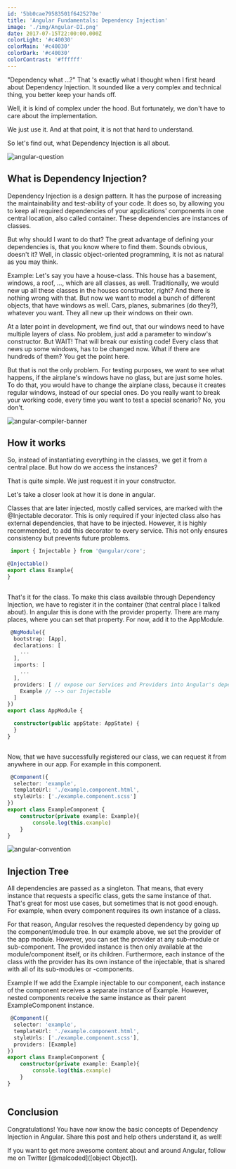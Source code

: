 ```yaml
---
id: '5bb0cae79583501f6425270e'
title: 'Angular Fundamentals: Dependency Injection'
image: './img/Angular-DI.png'
date: 2017-07-15T22:00:00.000Z
colorLight: '#c40030'
colorMain: '#c40030'
colorDark: '#c40030'
colorContrast: '#ffffff'
---
```

"Dependency what ...?"  That 's exactly what I thought when I first heard about Dependency Injection. It sounded like a very complex and technical thing, you better keep your hands off. 

Well, it is kind of complex under the hood. But fortunately, we don't have to care about the implementation. 

We just use it. And at that point, it is not that hard to understand. 

So let's find out, what Dependency Injection is all about.


![angular-question](./img/angular-question.png)
## What is Dependency Injection? 

Dependency Injection is a design pattern. It has the purpose of increasing the maintainability and test-ability of your code. It does so, by allowing you to keep all required dependencies of your applications' components in one central location, also called container. These dependencies are instances of classes. 

But why should I want to do that?
The great advantage of defining your dependencies is, that you know where to find them. Sounds obvious, doesn't it? Well, in classic object-oriented programming, it is not as natural as you may think. 

Example:
Let's say you have a house-class. This house has a basement, windows, a roof, ..., which are all classes, as well. Traditionally, we would new up all these classes in the houses constructor, right? And there is nothing wrong with that. But now we want to model a bunch of different objects, that have windows as well. Cars, planes, submarines (do they?), whatever you want. They all new up their windows on their own. 

At a later point in development, we find out, that our windows need to have multiple layers of class. No problem, just add a parameter to window's constructor. But WAIT! That will break our existing code! Every class that news up some windows, has to be changed now. What if there are hundreds of them? You get the point here.

But that is not the only problem. For testing purposes, we want to see what happens, if the airplane's windows have no glass, but are just some holes. To do that, you would have to change the airplane class, because it creates regular windows, instead of our special ones. Do you really want to break your working code, every time you want to test a special scenario? No, you don't.

![angular-compiler-banner](./img/angular-compiler-banner.png)
## How it works 

So, instead of instantiating everything in the classes, we get it from a central place. But how do we access the instances?

That is quite simple. We just request it in your constructor. 

Let's take a closer look at how it is done in angular.

Classes that are later injected, mostly called services, are marked with the @Injectable decorator. This is only required if your injected class also has external dependencies, that have to be injected. However, it is highly recommended, to add this decorator to every service. This not only ensures consistency but prevents future problems.

```typescript title=undefined
 import { Injectable } from '@angular/core';

@Injectable()
export class Example{
}
 
 ``` 
That's it for the class. To make this class available through Dependency Injection, we have to register it in the container (that central place I talked about). In angular this is done with the provider property. There are many places, where you can set that property. For now, add it to the AppModule.

```typescript title=src/app/app.module.ts
 @NgModule({
  bootstrap: [App],
  declarations: [
    ...
  ],
  imports: [
	...
  ],
  providers: [ // expose our Services and Providers into Angular's dependency injection
    Example // --> our Injectable
  ]
})
export class AppModule {

  constructor(public appState: AppState) {
  }
}
 
 ``` 
Now, that we have successfully registered our class, we can request it from anywhere in our app. For example in this component.

```typescript title=
 @Component({
  selector: 'example',
  templateUrl: './example.component.html',
  styleUrls: ['./example.component.scss']
})
export class ExampleComponent {
	constructor(private example: Example){
		console.log(this.example)
	}
} 
 ``` 
 

![angular-convention](./img/angular-convention.png)
## Injection Tree 

All dependencies are passed as a singleton. That means, that every instance that requests a specific class, gets the same instance of that. That's great for most use cases, but sometimes that is not good enough. For example, when every component requires its own instance of a class. 

For that reason, Angular resolves the requested dependency by going up the component/module tree. 
In our example above, we set the provider of the app module. However, you can set the provider at any sub-module or sub-component. The provided instance is then only available at the module/component itself, or its children. Furthermore, each instance of the class with the provider has its own instance of the injectable, that is shared with all of its sub-modules or -components.

Example
If we add the Example injectable to our component, each instance of the component receives a separate instance of Example. However, nested components receive the same instance as their parent ExampleComponent instance.
```typescript title=
 @Component({
  selector: 'example',
  templateUrl: './example.component.html',
  styleUrls: ['./example.component.scss'],
  providers: [Example]
})
export class ExampleComponent {
	constructor(private example: Example){
		console.log(this.example)
	}
}
 
 ``` 
## Conclusion 

Congratulations! You have now know the basic concepts of Dependency Injection in Angular. 
Share this post and help others understand it, as well!

If you want to get more awesome content about and around Angular, follow me on Twitter [@malcoded]([object Object]).

